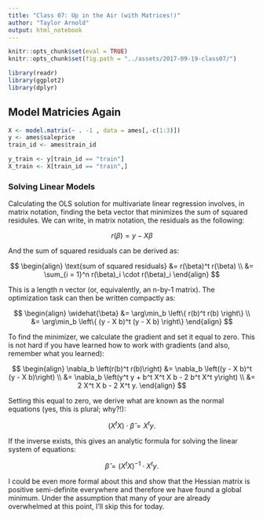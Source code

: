 ```yaml
---
title: "Class 07: Up in the Air (with Matrices!)"
author: "Taylor Arnold"
output: html_notebook
---
```


```r
knitr::opts_chunk$set(eval = TRUE)
knitr::opts_chunk$set(fig.path = "../assets/2017-09-19-class07/")
```

```r
library(readr)
library(ggplot2)
library(dplyr)
```

## Model Matricies Again



```r
X <- model.matrix(~ . -1 , data = ames[,-c(1:3)])
y <- ames$saleprice
train_id <- ames$train_id

y_train <- y[train_id == "train"]
X_train <- X[train_id == "train",]
```





### Solving Linear Models

Calculating the OLS solution for multivariate linear regression involves,
in matrix notation, finding the beta vector that minimizes the sum of
squared residules. We can write, in matrix notation, the residuals as
the following:

$$ r(\beta) = y - X \beta $$

And the sum of squared residuals can be derived as:

$$ \begin{align} \text{sum of squared residuals} &= r(\beta)^t r(\beta) \\
    &= \sum_{i = 1}^n r(\beta)_i \cdot r(\beta)_i
    \end{align} $$

This is a length n vector (or, equivalently, an n-by-1 matrix). The
optimization task can then be written compactly as:

$$ \begin{align} \widehat{\beta} &= \arg\min_b \left\{ r(b)^t r(b)  \right\} \\
      &= \arg\min_b \left\{ (y - X b)^t (y - X b)  \right\}
    \end{align} $$

To find the minimizer, we calculate the gradient and set it equal to
zero. This is not hard if you have learned how to work with gradients
(and also, remember what you learned):

$$ \begin{align} \nabla_b \left(r(b)^t r(b)\right)
   &= \nabla_b \left((y - X b)^t (y - X b)\right) \\
   &= \nabla_b \left(y^t y + b^t X^t X b - 2 b^t X^t y\right) \\
   &= 2 X^t X b - 2 X^t y.
  \end{align} $$

Setting this equal to zero, we derive what are known as the normal
equations (yes, this is plural; why?!):

$$ (X^t X) \cdot \widehat{\beta} = X^t y. $$

If the inverse exists, this gives an analytic formula for solving
the linear system of equations:

$$ \widehat{\beta} = (X^t X)^{-1} \cdot X^t y. $$

I could be even more formal about this and show that the Hessian matrix
is positive semi-definite everywhere and therefore we have found a global
minimum. Under the assumption that many of your are already overwhelmed
at this point, I'll skip this for today.
